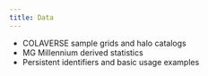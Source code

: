 ```yaml
---
title: Data
---
```


- COLAVERSE sample grids and halo catalogs  
- MG Millennium derived statistics  
- Persistent identifiers and basic usage examples

